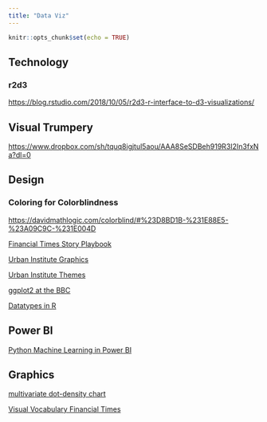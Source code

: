 ---
title: "Data Viz"
---

```{r setup, include=FALSE}
knitr::opts_chunk$set(echo = TRUE)
```

## Technology

### r2d3

<https://blog.rstudio.com/2018/10/05/r2d3-r-interface-to-d3-visualizations/>

## Visual Trumpery

<https://www.dropbox.com/sh/tquq8igjtul5aou/AAA8SeSDBeh919R3I2In3fxNa?dl=0>

## Design

### Coloring for Colorblindness

<https://davidmathlogic.com/colorblind/#%23D8BD1B-%231E88E5-%23A09C9C-%231E004D>

[Financial Times Story Playbook](https://github.com/ft-interactive/story-playbook/blob/master/README.md)

[Urban Institute Graphics](https://ui-research.github.io/r-at-urban/graphics-guide.html)

[Urban Institute Themes](https://github.com/UI-Research/urbnthemes)

[ggplot2 at the BBC](https://medium.com/bbc-visual-and-data-journalism/how-the-bbc-visual-and-data-journalism-team-works-with-graphics-in-r-ed0b35693535)

[Datatypes in R](https://www.trafforddatalab.io/graphics_companion/index.html#deviation)

## Power BI

[Python Machine Learning in Power BI](https://www.absentdata.com/power-bi/python-machine-learning-in-power-bi/)

## Graphics

[multivariate dot-density chart](https://www.cultureofinsight.com/blog/2018/05/02/2018-04-08-multivariate-dot-density-maps-in-r-with-sf-ggplot2/)

[Visual Vocabulary Financial Times](https://github.com/ft-interactive/chart-doctor/blob/master/visual-vocabulary/README.md)